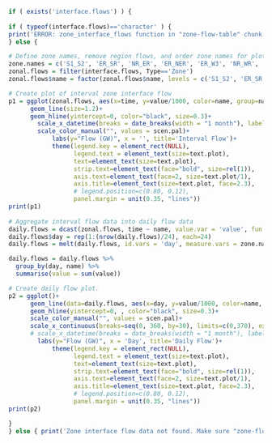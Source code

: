 
```r

if ( exists('interface.flows') ) {
  
if ( typeof(interface.flows)=='character' ) { 
print('ERROR: zone_interface_flows function in "zone-flow-table" chunk not returning correct results.')
} else {

# Define zone names, remove region flows, and order zone names for plotting.
zone.names = c('S1_S2', 'ER_SR', 'NR_ER', 'ER_NER', 'ER_W3', 'NR_WR', 'WR_SR') 
zonal.flows = filter(interface.flows, Type=='Zone') 
zonal.flows$name = factor(zonal.flows$name, levels = c('S1_S2', 'ER_SR', 'NR_ER', 'ER_NER', 'ER_W3', 'NR_WR', 'WR_SR')) 

# Create plot of interval zone interface flow
p1 = ggplot(zonal.flows, aes(x=time, y=value/1000, color=name, group=name))+
      geom_line(size=1.2)+
      geom_hline(yintercept=0, color="black", size=0.3)+
        scale_x_datetime(breaks = date_breaks(width = "1 month"), labels = date_format("%b"), expand = c(0, 0))+
        scale_color_manual("", values = scen.pal)+
            labs(y="Flow (GW)", x = '', title='Interval Flow')+
            theme(legend.key = element_rect(NULL),
                  legend.text = element_text(size=text.plot),
                  text=element_text(size=text.plot),
                  strip.text=element_text(face="bold", size=rel(1)),
                  axis.text=element_text(face=2, size=text.plot/1),
                  axis.title=element_text(size=text.plot, face=2.3),
                  # legend.position=c(0.80, 0.12),
                  panel.margin = unit(0.35, "lines"))
print(p1)
 
# Aggregate interval flow data into daily flow data
daily.flows = dcast(zonal.flows, time ~ name, value.var = 'value', fun.aggregate=mean)
daily.flows$day = rep(1:(nrow(daily.flows)/24), each=24)
daily.flows = melt(daily.flows, id.vars = 'day', measure.vars = zone.names, variable.name = 'name')

daily.flows = daily.flows %>%
  group_by(day, name) %>%
  summarise(value = sum(value))

# Create daily flow plot.
p2 = ggplot()+
      geom_line(data=daily.flows, aes(x=day, y=value/1000, color=name, group=name), size=1.2)+
      geom_hline(yintercept=0, , color="black", size=0.3)+
      scale_color_manual("", values = scen.pal)+
      scale_x_continuous(breaks=seq(0, 360, by=30), limits=c(0,370), expand=c(0,0))+
      # scale_x_datetime(breaks = date_breaks(width = "1 month"), labels = date_format("%b %d\n%I %p"), expand = c(0, 0))+
        labs(y="Flow (GW)", x = 'Day', title='Daily Flow')+
            theme(legend.key = element_rect(NULL),
                  legend.text = element_text(size=text.plot),
                  text=element_text(size=text.plot),
                  strip.text=element_text(face="bold", size=rel(1)),
                  axis.text=element_text(face=2, size=text.plot/1),
                  axis.title=element_text(size=text.plot, face=2.3),
                  # legend.position=c(0.80, 0.12),
                  panel.margin = unit(0.35, "lines"))
print(p2)

}
} else { print('Zone interface flow data not found. Make sure "zone-flow-table" chunk is running.')  }
```
